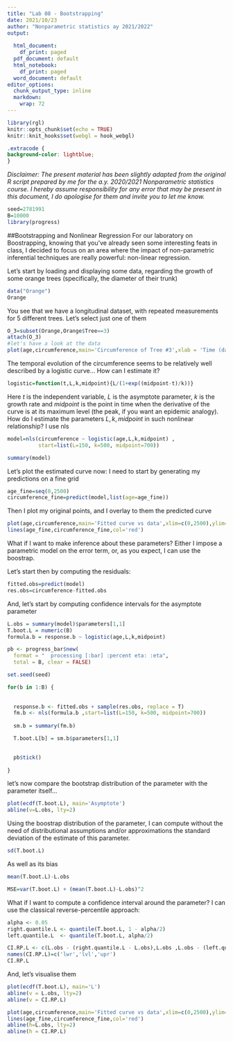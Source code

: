 ```yaml
---
title: "Lab 08 - Bootstrapping"
date: 2021/10/23
author: "Nonparametric statistics ay 2021/2022"
output:
  
  html_document: 
    df_print: paged
  pdf_document: default
  html_notebook: 
    df_print: paged
  word_document: default
editor_options: 
  chunk_output_type: inline
  markdown: 
    wrap: 72
---
```


```r
library(rgl)
knitr::opts_chunk$set(echo = TRUE)
knitr::knit_hooks$set(webgl = hook_webgl)
```

```css
.extracode {
background-color: lightblue;
}
```

*Disclaimer: The present material has been slightly adapted from the original R
script prepared by me for the a.y. 2020/2021
Nonparametric statistics course. I hereby assume responsibility for any error that may
be present in this document, I do apologise for them and invite you to let me know.*

```r

seed=2781991
B=10000
library(progress)
```

##Bootstrapping and Nonlinear Regression
For our laboratory on Boostrapping, knowing that you've already seen some interesting feats in class, I decided to focus on an area where the impact of non-parametric inferential techniques are really powerful: non-linear regression.

Let's start by loading and displaying some data, regarding the growth of some orange trees (specifically, the diameter of their trunk)

```r
data("Orange")
Orange

```
You see that we have a longitudinal dataset, with repeated measurements for 5 different trees. Let's select just one of them

```r
O_3=subset(Orange,Orange$Tree==3)
attach(O_3)
#let's have a look at the data
plot(age,circumference,main='Circumference of Tree #3',xlab = 'Time (days)',ylab = 'Circumference')
```


The temporal evolution of the circumference seems to be relatively well described by a logistic curve... How can I estimate it?

```r
logistic=function(t,L,k,midpoint){L/(1+exp((midpoint-t)/k))}
```

Here $t$ is the independent variable, $L$ is the asymptote parameter, $k$ is the growth rate and $midpoint$ is the point in time when the derivative of the curve is at its maximum level (the peak, if you want an epidemic analogy).
How do I estimate the parameters $L, k,midpoint$ in such nonlinear relationship? I use nls

```r
model=nls(circumference ~ logistic(age,L,k,midpoint) ,
          start=list(L=150, k=500, midpoint=700))

summary(model)
```

Let's plot the estimated curve now: I need to start by generating my predictions on a fine grid

```r
age_fine=seq(0,2500)
circumference_fine=predict(model,list(age=age_fine))
```

Then I plot my original points, and I overlay to them the predicted curve

```r
plot(age,circumference,main='Fitted curve vs data',xlim=c(0,2500),ylim=c(20,200))
lines(age_fine,circumference_fine,col='red')
```

What if I want to make inference about these parameters? Either I impose a parametric model on the error term, or, as you expect, I can use the boostrap.

Let's start then by computing the residuals:

```r
fitted.obs=predict(model)
res.obs=circumference-fitted.obs
```

And, let's start by computing confidence intervals for the asymptote parameter

```r
L.obs = summary(model)$parameters[1,1]
T.boot.L = numeric(B)
formula.b = response.b ~ logistic(age,L,k,midpoint)

pb <- progress_bar$new(
  format = "  processing [:bar] :percent eta: :eta",
  total = B, clear = FALSE)

set.seed(seed)

for(b in 1:B) {
  
  
  response.b <- fitted.obs + sample(res.obs, replace = T)
  fm.b <- nls(formula.b ,start=list(L=150, k=500, midpoint=700))
  
  sm.b = summary(fm.b)

  T.boot.L[b] = sm.b$parameters[1,1]

  
  pb$tick()
  
}

```

let's now compare the bootstrap distribution of the parameter with the parameter itself...

```r
plot(ecdf(T.boot.L), main='Asymptote')
abline(v=L.obs, lty=2)
```

Using the boostrap distribution of the parameter, I can compute without the need of distributional assumptions and/or approximations the standard deviation of the estimate of this parameter.
```r
sd(T.boot.L)
```

As well as its bias
```r
mean(T.boot.L)-L.obs

MSE=var(T.boot.L) + (mean(T.boot.L)-L.obs)^2

```

What if I want to compute a confidence interval around the parameter? I can use the classical reverse-percentile approach:

```r
alpha <- 0.05
right.quantile.L <- quantile(T.boot.L, 1 - alpha/2)
left.quantile.L  <- quantile(T.boot.L, alpha/2)

CI.RP.L <- c(L.obs - (right.quantile.L - L.obs),L.obs ,L.obs - (left.quantile.L - L.obs))
names(CI.RP.L)=c('lwr','lvl','upr')
CI.RP.L

```

And, let's visualise them


```r
plot(ecdf(T.boot.L), main='L')
abline(v = L.obs, lty=2)
abline(v = CI.RP.L)

plot(age,circumference,main='Fitted curve vs data',xlim=c(0,2500),ylim=c(20,200))
lines(age_fine,circumference_fine,col='red')
abline(h=L.obs, lty=2)
abline(h = CI.RP.L)

```


